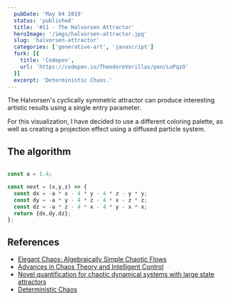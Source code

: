 ```yaml
---
  pubDate: 'May 04 2019'
  status: 'published'
  title: '#11 - The Halvorsen Attractor'
  heroImage: '/imgs/halvorsen-attractor.jpg'
  slug: 'halvorsen-attractor'
  categories: ['generative-art', 'javascript']
  fork: [{
    title: 'Codepen',
    url: 'https://codepen.io/TheodoreVorillas/pen/LoPqzO'
  }]
  excerpt: 'Deterministic Chaos.'
---
```


The Halvorsen's cyclically symmetric attractor can produce interesting artistic results using a single entry parameter.

For this visualization, I have decided to use a different coloring palette, as well as creating a projection effect using a diffused particle system.
## The algorithm
```javascript title="halvorsen-attractor.js"

const a = 1.4;

const next = (x,y,z) => {
  const dx = -a * x - 4 * y - 4 * z - y * y;
  const dy = -a * y - 4 * z - 4 * x - z * z;
  const dz = -a * z - 4 * x - 4 * y - x * x;
  return {dx,dy,dz};
};
```

## References
- [Elegant Chaos: Algebraically Simple Chaotic Flows](https://www.researchgate.net/publication/268721148_Elegant_chaos_Algebraically_simple_chaotic_flows_Dedicated_to_the_memory_of_Edward_Norton_Lorenz)
- [Advances in Chaos Theory and Intelligent Control](http://www.gbv.de/dms/tib-ub-hannover/866444076.pdf)
- [Novel quantification for chaotic dynamical systems with large state attractors](http://www.wseas.us/e-library/conferences/2011/Angers/ACMMA/ACMMA-17.pdf)
- [Deterministic Chaos](http://dataanalysis.vsb.cz/data/Vyuka/NAVY/Deterministic%20Chaos.pdf)